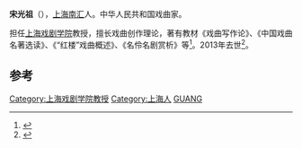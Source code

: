 '''宋光祖'''（{{bd|1939年||2013年|9月1日|catIdx=Song}}），[[上海|上海]][[南汇|南汇]]人。中华人民共和国戏曲家。

担任[[上海戏剧学院|上海戏剧学院]]教授，擅长戏曲创作理论，著有教材《戏曲写作论》、《中国戏曲名著选读》、《“红楼”戏曲概述》、《名伶名剧赏析》等<ref>{{cite news|title=追忆2013年逝去的艺术大师们：艺德长存|url=http://ent.sina.com.cn/j/2013-12-27/11164069965.shtml|accessdate=2014-02-13|newspaper=新浪|archive-date=2014-02-22|archive-url=https://web.archive.org/web/20140222070721/http://ent.sina.com.cn/j/2013-12-27/11164069965.shtml|dead-url=no}}</ref>。2013年去世<ref>{{cite news|title=79岁戏曲理论家宋光祖去世 曾任上海戏剧学院教授|url=http://culture.ifeng.com/3/detail_2013_09/03/29258486_0.shtml|accessdate=2014-02-13|newspaper=凤凰网|archive-date=2014-02-22|archive-url=https://web.archive.org/web/20140222044459/http://culture.ifeng.com/3/detail_2013_09/03/29258486_0.shtml|dead-url=no}}</ref>。

==参考==
{{Reflist}}
[[Category:上海戏剧学院教授|Category:上海戏剧学院教授]]
[[Category:上海人|Category:上海人]]
[[Category:宋姓|GUANG]]
